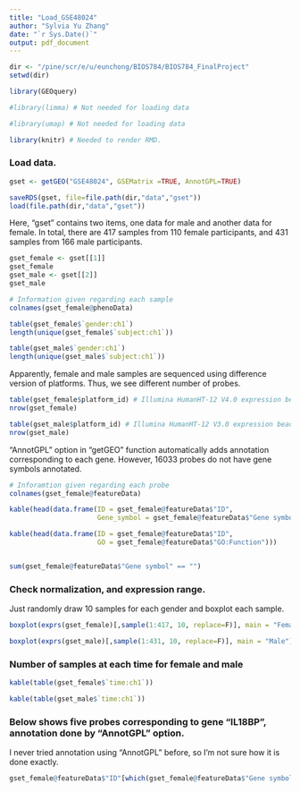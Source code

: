 ```yaml
---
title: "Load_GSE48024"
author: "Sylvia Yu Zhang"
date: "`r Sys.Date()`"
output: pdf_document
---
```


```r
dir <- "/pine/scr/e/u/eunchong/BIOS784/BIOS784_FinalProject"
setwd(dir)
```


```r
library(GEOquery)

#library(limma) # Not needed for loading data

#library(umap) # Not needed for loading data

library(knitr) # Needed to render RMD.
```

### Load data.
```r
gset <- getGEO("GSE48024", GSEMatrix =TRUE, AnnotGPL=TRUE)
```

```r
saveRDS(gset, file=file.path(dir,"data","gset"))
load(file.path(dir,"data","gset"))
```


Here, "gset" contains two items, one data for male and another data for female. In total, there are 417 samples from 110 female participants, and 431 samples from 166 male participants. 

```r
gset_female <- gset[[1]]
gset_female
gset_male <- gset[[2]]
gset_male

# Information given regarding each sample
colnames(gset_female@phenoData)

table(gset_female$`gender:ch1`)
length(unique(gset_female$`subject:ch1`))

table(gset_male$`gender:ch1`)
length(unique(gset_male$`subject:ch1`))
```

Apparently, female and male samples are sequenced using difference version of platforms. Thus, we see different number of probes. 

```r
table(gset_female$platform_id) # Illumina HumanHT-12 V4.0 expression beadchip
nrow(gset_female)

table(gset_male$platform_id) # Illumina HumanHT-12 V3.0 expression beadchip
nrow(gset_male)
```

"AnnotGPL" option in "getGEO" function automatically adds annotation corresponding to each gene. However, 16033 probes do not have gene symbols annotated. 

```r
# Inforamtion given regarding each probe
colnames(gset_female@featureData)

kable(head(data.frame(ID = gset_female@featureData$"ID",
                      Gene_symbol = gset_female@featureData$"Gene symbol")))

kable(head(data.frame(ID = gset_female@featureData$"ID",
                      GO = gset_female@featureData$"GO:Function")))


sum(gset_female@featureData$"Gene symbol" == "")

```

### Check normalization, and expression range.

Just randomly draw 10 samples for each gender and boxplot each sample. 
```r
boxplot(exprs(gset_female)[,sample(1:417, 10, replace=F)], main = "Female")

boxplot(exprs(gset_male)[,sample(1:431, 10, replace=F)], main = "Male")
```

### Number of samples at each time for female and male

```r
kable(table(gset_female$`time:ch1`))

kable(table(gset_male$`time:ch1`))
```

### Below shows five probes corresponding to gene "IL18BP", annotation done by "AnnotGPL" option.

I never tried annotation using "AnnotGPL" before, so I'm not sure how it is done exactly. 

```r
gset_female@featureData$"ID"[which(gset_female@featureData$"Gene symbol" == "IL18BP")]

```






